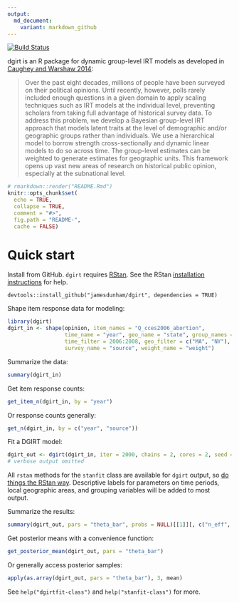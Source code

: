 ```yaml
---
output:
  md_document:
    variant: markdown_github
---
```

[![Build Status](https://travis-ci.org/jamesdunham/dgirt.svg?branch=master)](https://travis-ci.org/jamesdunham/dgirt)

dgirt is an R package for dynamic group-level IRT models as developed in
[Caughey and Warshaw 2014](http://pan.oxfordjournals.org/content/early/2015/02/04/pan.mpu021.full.pdf+html):

> Over the past eight decades, millions of people have been surveyed on their
> political opinions. Until recently, however, polls rarely included enough
> questions in a given domain to apply scaling techniques such as IRT models at
> the individual level, preventing scholars from taking full advantage of
> historical survey data. To address this problem, we develop a Bayesian
> group-level IRT approach that models latent traits at the level of demographic
> and/or geographic groups rather than individuals. We use a hierarchical model
> to borrow strength cross-sectionally and dynamic linear models to do so across
> time. The group-level estimates can be weighted to generate estimates for
> geographic units. This framework opens up vast new areas of research on
> historical public opinion, especially at the subnational level.

```r
# rmarkdown::render("README.Rmd")
knitr::opts_chunk$set(
  echo = TRUE,
  collapse = TRUE,
  comment = "#>",
  fig.path = "README-",
  cache = FALSE)
```

# Quick start

Install from GitHub. `dgirt` requires [RStan](https://github.com/stan-dev/rstan).
See the RStan [installation instructions](https://github.com/stan-dev/rstan/wiki/RStan-Getting-Started#how-to-install-rstan)
for help.
```
devtools::install_github("jamesdunham/dgirt", dependencies = TRUE)
```

Shape item response data for modeling:
```r
library(dgirt)
dgirt_in <- shape(opinion, item_names = "Q_cces2006_abortion",
                  time_name = "year", geo_name = "state", group_names = "race",
                  time_filter = 2006:2008, geo_filter = c("MA", "NY"),
                  survey_name = "source", weight_name = "weight")
```

Summarize the data:
```r
summary(dgirt_in)
```

Get item response counts:
```r
get_item_n(dgirt_in, by = "year")

```

Or response counts generally:
```r
get_n(dgirt_in, by = c("year", "source"))
```

Fit a DGIRT model:
```r
dgirt_out <- dgirt(dgirt_in, iter = 2000, chains = 2, cores = 2, seed = 42)
# verbose output omitted
```

All `rstan` methods for the `stanfit` class are available for `dgirt` output, so
[do things the RStan way](https://github.com/stan-dev/rstan/wiki/RStan-Getting-Started#how-to-use-rstan).
Descriptive labels for parameters on time periods, local geographic areas, and
grouping variables will be added to most output.

Summarize the results:
```r
summary(dgirt_out, pars = "theta_bar", probs = NULL)[[1]][, c("n_eff", "Rhat")]
```

Get posterior means with a convenience function:
```r
get_posterior_mean(dgirt_out, pars = "theta_bar")
```

Or generally access posterior samples:
```r
apply(as.array(dgirt_out, pars = "theta_bar"), 3, mean)
```

See `help("dgirtfit-class")` and `help("stanfit-class")` for more.
